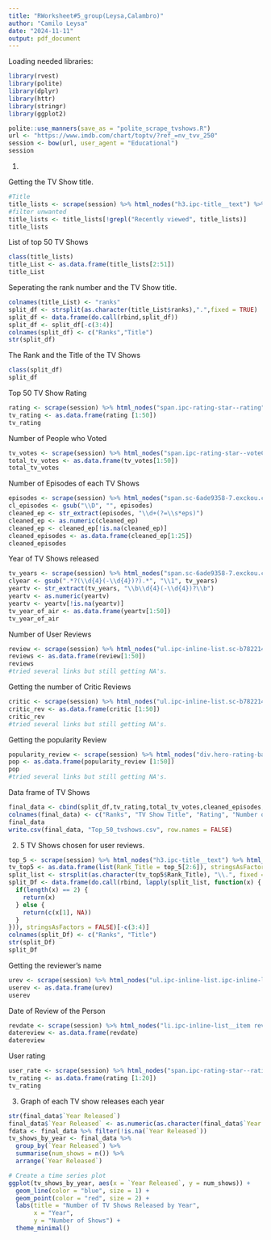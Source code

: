 ```yaml
---
title: "RWorksheet#5_group(Leysa,Calambro)"
author: "Camilo Leysa"
date: "2024-11-11"
output: pdf_document
---
```



Loading needed libraries:
```r
library(rvest)
library(polite)
library(dplyr)
library(httr)
library(stringr)
library(ggplot2)
```

```r
polite::use_manners(save_as = "polite_scrape_tvshows.R")
url <- "https://www.imdb.com/chart/toptv/?ref_=nv_tvv_250" 
session <- bow(url, user_agent = "Educational")
session
```

1. 

Getting the TV Show title.
```r
#Title
title_lists <- scrape(session) %>% html_nodes("h3.ipc-title__text") %>% html_text(trim = TRUE)
#filter unwanted
title_lists <- title_lists[!grepl("Recently viewed", title_lists)]
title_lists
```

List of top 50 TV Shows
```r
class(title_lists)
title_List <- as.data.frame(title_lists[2:51])
title_List
```

Seperating the rank number and the TV Show title.
```r
colnames(title_List) <- "ranks"
split_df <- strsplit(as.character(title_List$ranks),".",fixed = TRUE)
split_df <- data.frame(do.call(rbind,split_df))
split_df <- split_df[-c(3:4)] 
colnames(split_df) <- c("Ranks","Title") 
str(split_df)
```

The Rank and the Title of the TV Shows
```r
class(split_df)
split_df
```

Top 50 TV Show Rating
```r
rating <- scrape(session) %>% html_nodes("span.ipc-rating-star--rating") %>% html_text
tv_rating <- as.data.frame(rating [1:50])
tv_rating
```
Number of People who Voted
```r
tv_votes <- scrape(session) %>% html_nodes("span.ipc-rating-star--voteCount") %>% html_text
total_tv_votes <- as.data.frame(tv_votes[1:50])
total_tv_votes
```
Number of Episodes of each TV Shows
```r
episodes <- scrape(session) %>% html_nodes("span.sc-6ade9358-7.exckou.cli-title-metadata-item") %>% html_text
cl_episodes <- gsub("\\D", "", episodes)
cleaned_ep <- str_extract(episodes, "\\d+(?=\\s*eps)")
cleaned_ep <- as.numeric(cleaned_ep)
cleaned_ep <- cleaned_ep[!is.na(cleaned_ep)]
cleaned_episodes <- as.data.frame(cleaned_ep[1:25])
cleaned_episodes
```
Year of TV Shows released
```r
tv_years <- scrape(session) %>% html_nodes("span.sc-6ade9358-7.exckou.cli-title-metadata-item") %>% html_text
clyear <- gsub(".*?(\\d{4}(-\\d{4})?).*", "\\1", tv_years)
yeartv <- str_extract(tv_years, "\\b\\d{4}(-\\d{4})?\\b")
yeartv <- as.numeric(yeartv)
yeartv <- yeartv[!is.na(yeartv)]
tv_year_of_air <- as.data.frame(yeartv[1:50])
tv_year_of_air
```

Number of User Reviews
```r
review <- scrape(session) %>% html_nodes("ul.ipc-inline-list.sc-b782214c-0.bllRjU.baseAlt") %>% html_text
reviews <- as.data.frame(review[1:50])
reviews
#tried several links but still getting NA's.
```
Getting the number of Critic Reviews
```r
critic <- scrape(session) %>% html_nodes("ul.ipc-inline-list.sc-b782214c-0.bllRjU.baseAlt") %>% html_text
critic_rev <- as.data.frame(critic [1:50])
critic_rev
#tried several links but still getting NA's.
```

Getting the popularity Review
```r
popularity_review <- scrape(session) %>% html_nodes("div.hero-rating-bar__popularity__down") %>% html_text
pop <- as.data.frame(popularity_review [1:50])
pop
#tried several links but still getting NA's.
```





Data frame of TV Shows
```r
final_data <- cbind(split_df,tv_rating,total_tv_votes,cleaned_episodes,tv_year_of_air,reviews,critic_rev,pop)
colnames(final_data) <- c("Ranks", "TV Show Title", "Rating", "Number of People Voted", "Number of Episodes", "Year Released", "User Reviews", "Critic Reviews", "Popularity Review")
final_data
write.csv(final_data, "Top_50_tvshows.csv", row.names = FALSE)
```

2. 5 TV Shows chosen for user reviews.
```r
top_5 <- scrape(session) %>% html_nodes("h3.ipc-title__text") %>% html_text(trim = TRUE)
tv_top5 <- as.data.frame(list(Rank_Title = top_5[2:6]), stringsAsFactors = FALSE)
split_list <- strsplit(as.character(tv_top5$Rank_Title), "\\.", fixed = FALSE)
split_Df <- data.frame(do.call(rbind, lapply(split_list, function(x) {
  if(length(x) == 2) {
    return(x)
  } else {
    return(c(x[1], NA))
  }
})), stringsAsFactors = FALSE)[-c(3:4)] 
colnames(split_Df) <- c("Ranks", "Title") 
str(split_Df)
split_Df
```

Getting the reviewer's name
```r
urev <- scrape(session) %>% html_nodes("ul.ipc-inline-list.ipc-inline-list--show-dividers.ipc-inline-list--inline.base") %>% html_text
userev <- as.data.frame(urev)
userev
```

Date of Review of the Person
```r
revdate <- scrape(session) %>% html_nodes("li.ipc-inline-list__item review-date") %>% html_text
datereview <- as.data.frame(revdate)
datereview
```


User rating
```r
user_rate <- scrape(session) %>% html_nodes("span.ipc-rating-star--rating") %>% html_text
tv_rating <- as.data.frame(rating [1:20])
tv_rating
```




3. Graph of each TV show releases each year
```r
str(final_data$`Year Released`)
final_data$`Year Released` <- as.numeric(as.character(final_data$`Year Released`))
fdata <- final_data %>% filter(!is.na(`Year Released`))
tv_shows_by_year <- final_data %>%
  group_by(`Year Released`) %>%
  summarise(num_shows = n()) %>%
  arrange(`Year Released`)

# Create a time series plot
ggplot(tv_shows_by_year, aes(x = `Year Released`, y = num_shows)) +
  geom_line(color = "blue", size = 1) +
  geom_point(color = "red", size = 2) +
  labs(title = "Number of TV Shows Released by Year",
       x = "Year",
       y = "Number of Shows") +
  theme_minimal()
```














